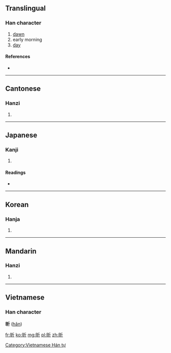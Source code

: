 ==Translingual==

===Han character===
{{Han char|rn=72|rad=日|as=04|sn=8|four=6202<sub>1</sub>|canj=日竹一中 (AHML)}}

# [[dawn]]
# early morning
# [[day]]

====References====
* {{Han ref|kx=0492.060|dkj=13817|dj=0855.030|hdz=21491.010|uh=6615|ud=26133|bh=A9FD|bd=43517}}

----

==Cantonese==

===Hanzi===
{{yue-hanzi|jyut=|y=yan1}}

# {{defn|Cantonese|sort=日04}}

----

==Japanese==

===Kanji===
{{ja-kanji|grade=|rs=日04}}

# {{defn|Japanese|sort=日04}}

====Readings====
* {{ja-readings|on=[[きん]] (kin), [[こん]] (kon), [[き]] (ki)|kun=[[あさ]] (asa)}}

----

==Korean==

===Hanja===
{{ko-hanja|hangeul=흔|eumhun=|rv=heun|mr=hŭn|y=hun}}

# {{defn|Korean|sort=日04}}

----

==Mandarin==

===Hanzi===
{{cmn-hanzi|pin=[[cǎn]] ([[can3]]), [[xīn]] ([[xin1]])|wg=ts'an<sup>3</sup>, hsin<sup>1</sup>}}
#{{defn|Mandarin|sort=日04}}

----

==Vietnamese==
===Han character===
'''昕''' ([[hân]])

[[Category:Vietnamese Hán tự]]

[[fr:昕]]
[[ko:昕]]
[[mg:昕]]
[[pl:昕]]
[[zh:昕]]